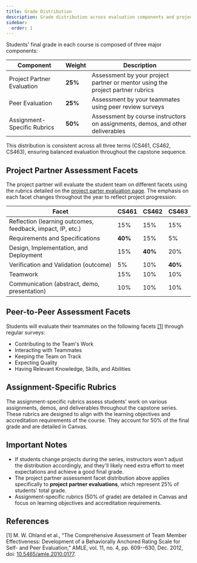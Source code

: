 ```yaml
---
title: Grade Distribution
description: Grade distribution across evaluation components and project partner assessment facets.
sidebar:
  order: 1
---
```


Students' final grade in each course is composed of three major components:

Component | Weight | Description
----------|--------|------------
Project Partner Evaluation | **25%** | Assessment by your project partner or mentor using the project partner rubrics
Peer Evaluation | **25%** | Assessment by your teammates using peer review surveys
Assignment-Specific Rubrics | **50%** | Assessment by course instructors on assignments, demos, and other deliverables

This distribution is consistent across all three terms (CS461, CS462, CS463), ensuring balanced evaluation throughout the capstone sequence.

## Project Partner Assessment Facets

The project partner will evaluate the student team on different facets using the rubrics detailed on the [project parter evaluation page](/project-evaluation/project-partner-evaluation/). The emphasis on each facet changes throughout the year to reflect project progression:

Facet | CS461 | CS462 | CS463
------|-------|-------|------
Reflection (learning outcomes, feedback, impact, IP, etc.) | 15% | 15% | 15%
Requirements and Specifications | **40%** | 15% | 5%
Design, Implementation, and Deployment | 15% | **40%** | 20%
Verification and Validation (outcome) | 5% | 10% | **40%**
Teamwork | 15% | 10% | 10%
Communication (abstract, demo, presentation) | 10% | 10% | 10%

## Peer-to-Peer Assessment Facets

Students will evaluate their teammates on the following facets [[1]](#references) through regular surveys:

- Contributing to the Team's Work
- Interacting with Teammates
- Keeping the Team on Track
- Expecting Quality
- Having Relevant Knowledge, Skills, and Abilities

## Assignment-Specific Rubrics

The assignment-specific rubrics assess students' work on various assignments, demos, and deliverables throughout the capstone series. These rubrics are designed to align with the learning objectives and accreditation requirements of the course. They account for 50% of the final grade and are detailed in Canvas.

## Important Notes

- If students change projects during the series, instructors won't adjust the distribution accordingly, and they'll likely need extra effort to meet expectations and achieve a good final grade.
- The project partner assessment facet distribution above applies specifically to **project partner evaluations**, which represent 25% of students' total grade.
- Assignment-specific rubrics (50% of grade) are detailed in Canvas and focus on learning objectives and accreditation requirements.

## References

[1] M. W. Ohland et al., “The Comprehensive Assessment of Team Member Effectiveness: Development of a Behaviorally Anchored Rating Scale for Self- and Peer Evaluation,” AMLE, vol. 11, no. 4, pp. 609--630, Dec. 2012, doi: [10.5465/amle.2010.0177](https://doi.org/10.5465/amle.2010.0177).